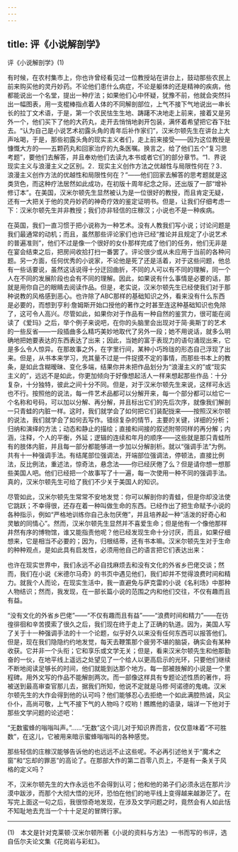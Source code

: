 ```yaml
---
---
---
```

title: 评《小说解剖学》
---



评《小说解剖学》(1)


有时候，在农村集市上，你也许曾经看见过一位教授站在讲台上，鼓动那些农民上前来购买他的灵丹妙药。不论他们患什么病症，不论是躯体的还是精神的疾病，他都能说出一个名堂，提出一种疗法；如果他们心中怀疑，犹豫不前，他就会突然抖出一幅图表，用一支棍棒指点着人体的不同解剖部位，上气不接下气地说出一串长长的拉丁文术语，于是，第一个农民怯生生地、踌躇不决地走上前来，接着又是另外一个，他们买下了他的大药丸，走开去悄悄地剥开包装，满怀着希望把它吞下肚去。“认为自己是小说艺术初露头角的青年后补作家们”，汉米尔顿先生在讲台上大声吆喝，于是，那些初露头角的现实主义者们，走上前来接受——因为这位教授是慷慨大方的——五颗药丸和回家治疗的九条医嘱。换言之，给了他们五个“复习思考题”，要他们去解答，并且奉劝他们去读九本书或者它们的部分章节。“1．界说现实主义与浪漫主义之区别。2．现实主义创作方法之优越性与局限性何在？3．浪漫主义创作方法的优越性和局限性何在？”——他们回家去解答的思考题就是这类货色，而这种疗法居然如此成功，在初版十周年纪念之际，还出版了一部“增补修订本”。在美国，汉米尔顿先生显然被认为是一位很好的教授，而且肯定无疑，还有一大把关于他的灵丹妙药的神奇疗效的鉴定证明书。但是，让我们仔细考虑一下：汉米尔顿先生并非教授；我们亦非轻信的庄稼汉；小说也不是一种疾病。

在英国，我们一直习惯于把小说称为一种艺术。没有人教我们写小说；讨论问题是我们最通常的动机；而且，虽然那些评论家们也许已经“推论并且规定了小说艺术的普遍准则”，他们不过是像一个很好的女仆那样完成了他们的任务，他们无非是在宴会结束之后，把房间收拾打扫一番罢了。评论很少或从未应用于当前的各种问题。另一方面，任何优秀的小说家，不论他是死了还是活着，对于这些问题，他总有一些话要说，虽然这话说得十分迂回曲折，不同的人可以有不同的理解，同一个人在不同的发展阶段也会有不同的理解。因此，如果说有什么事情是必要的话，那就是用你自己的眼睛去阅读作品。但是，老实说，汉米尔顿先生已经使我们对于那种说教的风格感到恶心。也许除了ABC那样的基础知识之外，看来没有什么东西是必要的，而想到亨利·詹姆斯开始口授他的著作之时甚至连这种基础知识也免除了，这可令人高兴。尽管如此，如果你对于作品有一种自然的鉴赏力，很可能在阅读了《爱玛》之后，举个例子来说吧，在你的头脑里会出现对于简·奥斯丁的艺术的一些反省——一段插曲多么精巧美妙地取代了另外一段；她不用说话，就多么明确地把她要表达的东西表达了出来；因此，当她的富于表现力的语句涌现出来，它是多么令人惊异。在那故事之外，在字里行间，某种小巧玲珑的形态自己浮现了出来。但是，从书本来学习，充其量不过是一件捉摸不定的事情，而那些书本上的教条，是如此含糊暧昧、变化多端，结果你并未把作品划分为“浪漫主义的”或“现实主义的”，远远不是如此，你更加倾向于好像想起活人一样来想起那些作品：十分复杂，十分独特，彼此之间十分不同。但是，对于汉米尔顿先生来说，这样可永远也不行。按照他的说法，每一件艺术品都可以分解开来，每一个部分都可以给它一个名称和号码，可以加以分解、再分解，并且标出它们的先后次序，就像我们解剖一只青蛙的内脏一样。这时，我们就学会了如何把它们装配拢来——按照汉米尔顿的说法，我们就学会了如何去写作。错综复杂的情节，主要的关键，详细的分析；归纳和演绎的方法；动态和静止的描绘；直接和间接的叙述附带同样的再分解；内涵，注释，个人的平衡，外延；逻辑的连续和年月的顺序——这些就是那只青蛙所有的肢体内脏，并且每一部分都能够进一步加以分解剖析。就以“强调手法”为例。共有十一种强调手法。有结尾部位强调法，开端部位强调法，停顿法，直接比例法，反比例法，重述法，惊奇法，悬念法——你已经厌倦了么？但是请你想一想那些美国人吧。他们已经把一个故事写了十一遍，每一次使用一种不同的强调手法。真的，汉米尔顿先生可给了我们不少关于美国人的知识。

尽管如此，汉米尔顿先生常常不安地发觉：你可以解剖你的青蛙，但是你却没法使它跳跃；不幸得很，还存在着一种叫做生命的东西。已经作出了把生命赋予小说的各种指示，例如“严格地训练你自己永勿厌倦”，并且培养起一种“活泼的好奇心和灵敏的同情心”。然而，汉米尔顿先生显然并不喜爱生命；但是他有一个像他那样井然有序的博物馆，谁又能指责他呢？他已经发现生命十分讨厌，而且，如果仔细想来，它是相当不必要的；因为，归根结蒂，还有书本嘛。汉米尔顿先生对于生命的种种观点，是如此具有启发性，必须用他自己的语言把它们表达出来：

也许在现实世界中，我们永远不必自找麻烦去和没有文化的外省乡巴佬交谈；然而，我们在小说《米德尔马奇》的书页中遇见他们，我们却并不觉得浪费时间和精力。就我个人而论，在现实生活中，我一直避免与萨克雷的小说《名利场》中那种人物结识；然而，我发现，在一部长篇小说的范围之内和他们交往，不仅有趣而且有益。

“没有文化的外省乡巴佬”——“不仅有趣而且有益”——“浪费时间和精力”——在彷徨徘徊和辛苦摸索了很久之后，我们现在终于走上了正确的轨道。因为，美国人写了关于十一种强调手法的十一个论题，似乎好久以来没有任何东西可以报答他们。但是，现在我们隐隐约约地发觉，每天去鞭策那个疲劳不堪的脑袋，确实会有某种收获。它并非一个头衔；它和享乐或文学无关；但是，看来汉米尔顿先生和他那勤奋的一伙，在地平线上遥远之处望见了一个给人以更高启示的光环，只要他们继续不断地阅读足够长的时间，他们就能到达那个地方。每一部被肢解的小说是一个里程碑。用外文写的作品不能解剖两次。而一部像这样具有专题论述性质的著作，将被送到最高审查官那儿去，据我们所知，他说不定就是马修·阿诺德的鬼魂。汉米尔顿先生的大作会得到他的认可吗？他们能够忍心去拒绝一个如此满腔热诚，风尘仆仆，高尚可敬，上气不接下气的人物吗？哎哟！瞧瞧他的语录，端详一下他对于那些文学问题的论述吧：

“无数蜜蜂的嗡嗡叫声。”……“无数”这个词儿对于知识界而言，仅仅意味着“不可胜数”，在这儿，它被用来暗示蜜蜂嗡嗡叫的各种感觉。

那些轻信的庄稼汉能够告诉他的也远远不止这些呢。不必再引述他关于“魔术之窗”和“忘却的罪恶”的高论了。在那部大作的第二百零八页上，不是有一条关于风格的定义吗？

不，汉米尔顿先生的大作永远也不会得到认可；他和他的弟子们必须永远在那片沙漠中跋涉，而那个大彻大悟的光环，恐怕在他们的地平线上变得越来越渺茫了。在写完上面这一句之后，我很惊奇地发现，在涉及文学问题之时，竟然会有人如此恬不知耻地去充当一个十十足足的冒牌行家。



* * *



(1)　本文是针对克莱顿·汉米尔顿所著《小说的资料与方法》一书而写的书评，选自伍尔夫论文集《花岗岩与彩虹》。